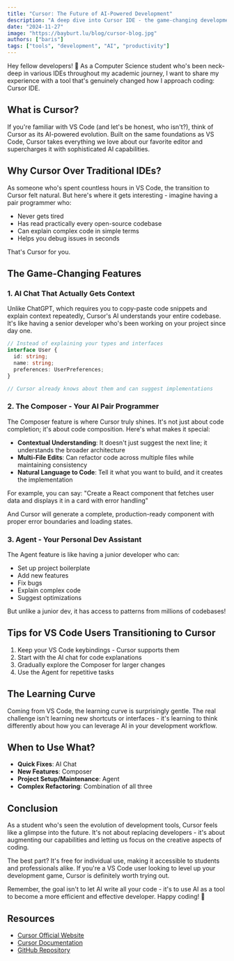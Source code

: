 ```yaml
---
title: "Cursor: The Future of AI-Powered Development"
description: "A deep dive into Cursor IDE - the game-changing development environment that's revolutionizing how we write code with AI assistance."
date: "2024-11-27"
image: "https://bayburt.lu/blog/cursor-blog.jpg"
authors: ["baris"]
tags: ["tools", "development", "AI", "productivity"]
---
```


Hey fellow developers! 👋 As a Computer Science student who's been neck-deep in various IDEs throughout my academic journey, I want to share my experience with a tool that's genuinely changed how I approach coding: Cursor IDE.

## What is Cursor?

If you're familiar with VS Code (and let's be honest, who isn't?), think of Cursor as its AI-powered evolution. Built on the same foundations as VS Code, Cursor takes everything we love about our favorite editor and supercharges it with sophisticated AI capabilities.

## Why Cursor Over Traditional IDEs?

As someone who's spent countless hours in VS Code, the transition to Cursor felt natural. But here's where it gets interesting - imagine having a pair programmer who:
- Never gets tired
- Has read practically every open-source codebase
- Can explain complex code in simple terms
- Helps you debug issues in seconds

That's Cursor for you.

## The Game-Changing Features

### 1. AI Chat That Actually Gets Context

Unlike ChatGPT, which requires you to copy-paste code snippets and explain context repeatedly, Cursor's AI understands your entire codebase. It's like having a senior developer who's been working on your project since day one.

```typescript
// Instead of explaining your types and interfaces
interface User {
  id: string;
  name: string;
  preferences: UserPreferences;
}

// Cursor already knows about them and can suggest implementations
```

### 2. The Composer - Your AI Pair Programmer

The Composer feature is where Cursor truly shines. It's not just about code completion; it's about code composition. Here's what makes it special:

- **Contextual Understanding**: It doesn't just suggest the next line; it understands the broader architecture
- **Multi-File Edits**: Can refactor code across multiple files while maintaining consistency
- **Natural Language to Code**: Tell it what you want to build, and it creates the implementation

For example, you can say:
"Create a React component that fetches user data and displays it in a card with error handling"

And Cursor will generate a complete, production-ready component with proper error boundaries and loading states.

### 3. Agent - Your Personal Dev Assistant

The Agent feature is like having a junior developer who can:
- Set up project boilerplate
- Add new features
- Fix bugs
- Explain complex code
- Suggest optimizations

But unlike a junior dev, it has access to patterns from millions of codebases!

## Tips for VS Code Users Transitioning to Cursor

1. Keep your VS Code keybindings - Cursor supports them
2. Start with the AI chat for code explanations
3. Gradually explore the Composer for larger changes
4. Use the Agent for repetitive tasks

## The Learning Curve

Coming from VS Code, the learning curve is surprisingly gentle. The real challenge isn't learning new shortcuts or interfaces - it's learning to think differently about how you can leverage AI in your development workflow.

## When to Use What?

- **Quick Fixes**: AI Chat
- **New Features**: Composer
- **Project Setup/Maintenance**: Agent
- **Complex Refactoring**: Combination of all three

## Conclusion

As a student who's seen the evolution of development tools, Cursor feels like a glimpse into the future. It's not about replacing developers - it's about augmenting our capabilities and letting us focus on the creative aspects of coding.

The best part? It's free for individual use, making it accessible to students and professionals alike. If you're a VS Code user looking to level up your development game, Cursor is definitely worth trying out.

Remember, the goal isn't to let AI write all your code - it's to use AI as a tool to become a more efficient and effective developer. Happy coding! 🚀

## Resources

- [Cursor Official Website](https://cursor.sh)
- [Cursor Documentation](https://cursor.sh/docs)
- [GitHub Repository](https://github.com/getcursor/cursor) 